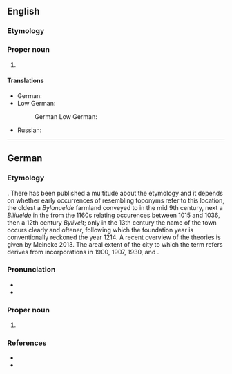 ==English==
{{wikipedia}}

===Etymology===
{{bor|en|de|Bielefeld}}

===Proper noun===
{{en-proper noun}}

# {{place|en|city|s/North Rhine-Westphalia|c/Germany}}

====Translations====
{{trans-top|a city in Germany}}
* German: {{t+|de|Bielefeld|n}}
* Low German:
*: German Low German: {{t+|nds-de|Builefeld|n}}
{{trans-mid}}
* Russian: {{t+|ru|Би́лефельд|m|tr=Bílefɛlʹd}}
{{trans-bottom}}

----

==German==
{{wikipedia|lang=de}}

===Etymology===
{{unk|de}}. There has been published a multitude about the etymology and it depends on whether early occurrences of resembling toponyms refer to this location, the oldest a ''Bylanuelde'' farmland conveyed to {{w|Corvey}} in the mid 9th century, next a ''Biliuelde'' in the {{w|Vita Meinwerci|lang=de}} from the 1160s relating occurences between 1015 and 1036, then a 12th century ''Bylivelt''; only in the 13th century the name of the town occurs clearly and oftener, following which the foundation year is conventionally reckoned the year 1214. A recent overview of the theories is given by Meineke 2013. The areal extent of the city to which the term refers derives from incorporations in 1900, 1907, 1930, and {{w|lang=de|Bielefeld-Gesetz|1973}}.

===Pronunciation===
* {{IPA|de|[ˈbiːləfɛlt]}}
* {{audio|de|De-Bielefeld.ogg|audio}}

===Proper noun===
{{de-proper noun|n}}

# {{place|de|city|s/North Rhine-Westphalia|c/Germany}}

===References===
* {{cite-book|last=Meineke|first=Birgit|title=Die Ortsnamen der Stadt Bielefeld|publisher=Verlag für Regionalgeschichte|isbn=978-3-89534-935-5|location=Bielefeld|year=2013|series=[https://adw-goe.de/forschung/forschungsprojekte-akademienprogramm/ortsnamen-zwischen-rhein-und-elbe/projekt/westfaelisches-ortsnamenbuch-wob/ Westfälisches Ortsnamenbuch]|seriesvolume=5|pages=38–48|url=https://rep.adw-goe.de/handle/11858/00-001S-0000-0023-9B0B-5}}
* {{cite-web|year=2014|last=Rath|first=Jochen|title=1214: Ersterwähnung Bielefelds als Stadt|work=Stadtarchiv Bielefeld|url=https://www.bielefeld.de/de/biju/stadtar/rc/rar/01012014.html}}